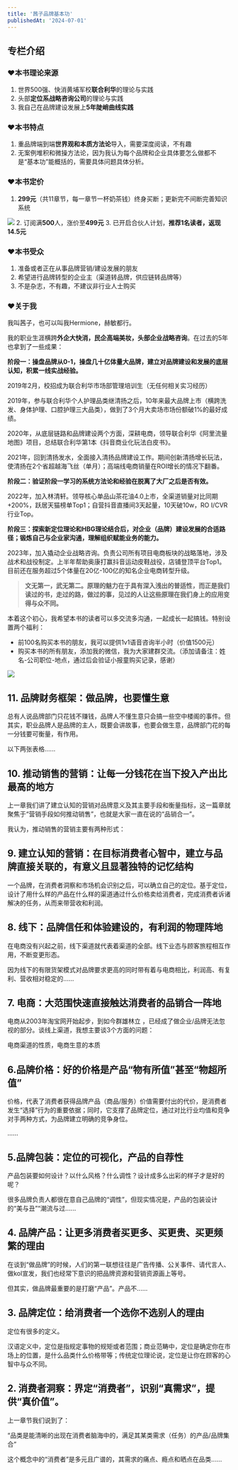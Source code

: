 ```yaml
---
title: '茜子品牌基本功'
publishedAt: '2024-07-01'
---
```


## 专栏介绍

### ❤️本书理论来源

1. 世界500强、快消黄埔军校**联合利华**的理论与实践
2. 头部**定位系战略咨询公司**的理论与实践
3. 我自己在品牌建设发展上**5年陡峭曲线实践**

### ❤️本书特点

1. 重品牌端到端**世界观和本质方法论**导入，需要深度阅读，不有趣
2. 无案例堆积和微操方法论，因为我认为每个品牌和企业具体要怎么做都不是“基本功”能概括的，需要具体问题具体分析。

### ❤️本书定价

1. **299元**（共11章节，每一章节一杯奶茶钱）终身买断；更新完不间断完善知识系统

![](https://static.xiaobot.net/file/2023-08-10/184094/1b74efd075682609871db37ab439a78e.jpeg)
2. 订阅满**500**人，涨价至**499元**
3. 已开启合伙人计划，**推荐1名读者，返现14.5元**

### ❤️本书受众

1. 准备或者正在从事品牌营销/建设发展的朋友
2. 希望进行品牌转型的企业主（渠道转品牌，供应链转品牌等）
3. 不是杂志，不有趣，不建议非行业人士购买

### ❤️关于我

我叫茜子，也可以叫我Hermione，赫敏都行。

我的职业生涯横跨**外企大快消，民企高端美妆，头部企业战略咨询**。在过去的5年也拿到了一些成果：

**阶段一：操盘品牌从0-1，操盘几十亿体量大品牌，建立对品牌建设和发展的底层认知，积累一线实战经验。**

2019年2月，校招成为联合利华市场部管理培训生（无任何相关实习经历）

2019年，参与联合利华个人护理品类继清扬之后，10年来最大品牌上市（横跨洗发、身体护理、口腔护理三大品类），做到了3个月大卖场市场份额破1%的最好成绩。

2020年，从底层链路和品牌建设两个方面，深耕电商，领导联合利华《阿里流量地图》项目，总结联合利华第1本《抖音商业化玩法白皮书》。

2021年，回到清扬发水，全面接入清扬品牌建设工作。期间创新清扬增长玩法，使清扬在2个省超越海飞丝（单月）；高端线电商销量在ROI增长的情况下翻番。

**阶段二：验证阶段一学习的系统方法论和经验在脱离了大厂之后是否有效。**

2022年，加入林清轩。领导核心单品山茶花油4.0上市，全渠道销量对比同期+200%，跃居天猫榜单Top1；自营抖音直播间3天起量，10天破10w，RO I/CVR行业Top。

**阶段三：探索新定位理论和HBG理论结合后，对企业（品牌）建设发展的合适路径；锻炼自己与企业家沟通，理解组织赋能业务的能力。**

2023年，加入撬动企业战略咨询。负责公司所有项目电商板块的战略落地，涉及战术和战役制定。上半年帮助奥康打赢抖音运动皮鞋战役，店铺登顶平台Top1。目前还在服务超过5个体量在20亿-100亿的知名企业电商转型升级。


> **文无第一，武无第二。原理的魅力在于具有深入浅出的普适性，而正是我们读过的书，走过的路，做过的事，见过的人让这些原理在我们身上的应用变得与众不同。**

本着这个初心，我希望本书的读者可以多交流多沟通，一起成长一起搞钱。特别设置两个福利：

* 前100名购买本书的朋友，我可以提供1v1语音咨询半小时（价值1500元）
* 购买本书的所有朋友，添加我的微信，我为大家建群交流。（添加请备注：姓名-公司职位-地点，通过后会验证小报童购买记录，感谢）

![](https://static.xiaobot.net/file/2023-08-10/184094/087c6571f5384cea363821545b93da32.jpeg)


## 11. 品牌财务框架：做品牌，也要懂生意
总有人说品牌部门只花钱不赚钱，品牌人不懂生意只会搞一些空中楼阁的事件。但其实，职业品牌人是品牌的主人，既要会讲故事，也要会做生意，品牌部门花的每一分钱要可衡量，有作用。

以下两张表格......

## 10. 推动销售的营销：让每一分钱花在当下投入产出比最高的地方
上一章我们讲了建立认知的营销对品牌意义及其主要手段和衡量指标，这一篇章就聚焦于“营销手段如何推动销售”，也就是大家一直在说的“品销合一”。

我认为，推动销售的营销主要有两种形式：

## 9. 建立认知的营销：在目标消费者心智中，建立与品牌直接关联的，有意义且显著独特的记忆结构
一个品牌，在消费者洞察和市场机会识别之后，可以确立自己的定位。基于定位，设计了用什么样的产品在什么样的渠道通过什么价格卖给消费者，完成消费者诉诸解决的任务，从而来带营收和利润。

## 8. 线下：品牌信任和体验建设的，有利润的物理阵地
在电商没有兴起之前，线下渠道就代表着渠道的全部。线下业态与顾客旅程相互作用，不断变更形态。

因为线下的有限货架模式对品牌要求更高的同时带有着与电商相比，利润高、有复利、营收相对稳定的......

## 7. 电商：大范围快速直接触达消费者的品销合一阵地
电商从2003年淘宝网开始起步，到如今群雄林立 ，已经成了做企业/品牌无法忽视的部分。谈线上渠道，我想主要谈3个方面的问题：

电商渠道的性质，电商生意的本质

## 6.品牌价格：好的价格是产品“物有所值”甚至“物超所值”
价格，代表了消费者获得品牌产品（商品/服务）价值需要付出的代价，是消费者发生“选择”行为的重要依据；同时，它支撑了品牌定位，通过对比行业均值和竞争对手两种方式，为品牌建立明确的竞争身位。

......

## 5.品牌包装：定位的可视化，产品的自荐性
产品包装要如何设计？以什么风格？什么调性？设计成多么出彩的样子才是好的呢？

很多品牌负责人都很在意自己品牌的“调性”，但现实情况是，产品的包装设计的“美与丑”“潮流与过......

## 4. 品牌产品：让更多消费者买更多、买更贵、买更频繁的理由
在谈到“做品牌”的时候，人们的第一联想往往是广告传播、公关事件、请代言人、做kol宣发，我们也经常下意识的把品牌资源和营销资源画上等号。

但其实，做品牌最重要的是打磨“产品”。产品不......

## 3. 品牌定位：给消费者一个选你不选别人的理由
定位有很多的定义。

汉语定义中，定位是指规定事物的规矩或者范围；商业范畴中，定位是确定你在市场上的位置，是什么品类什么价格带等；传统定位理论说，定位是让你在顾客的心智中与众不同。

## 2. 消费者洞察：界定“消费者”，识别“真需求”，提供“真价值”。
上一章节我们说到了：

“品类是能清晰的出现在消费者脑海中的，满足其某类需求（任务）的产品/品牌集合”

这个概念中的“消费者”是多元且广谱的，其需求的痛点、瘾点和晒点在品类......